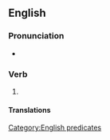 ==English==

===Pronunciation===
* {{audio|En-au-work someone's arse off.ogg|Audio (AU)|lang=en}}

===Verb===
{{head|en|verb|head=to [[work]] someone's [[arse]] [[off]]}}

# {{lb|en|idiomatic}} {{alternative form of|work someone's ass off|lang=en}}

====Translations====
{{trans-see|to work excessively|work someone's ass off}}

[[Category:English predicates]]